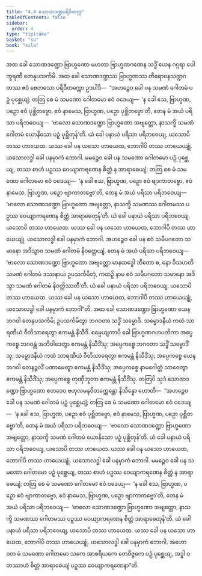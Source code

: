 ```yaml
---
title: "4.4 သောဏဒဏ္ဍပရိဝိတက္က"
tableOfContents: false
sidebar:
  order: 4
type: "tipitaka"
basket: "su"
book: "sila"
---
```



<DynamicBreadcrumb />

<Division number="306" book="sila">

<Paragraph number="473" book="sila">
အထ ခေါ သောဏဒဏ္ဍော ဗြာဟ္မဏော မဟတာ ဗြာဟ္မဏဂဏေန သဒ္ဓိံ ယေန ဂဂ္ဂရာ ပေါက္ခရဏီ တေနုပသင်္ကမိ. အထ ခေါ သောဏဒဏ္ဍဿ ဗြာဟ္မဏဿ တိရောဝနသဏ္ဍဂတဿ ဧဝံ စေတသော ပရိဝိတက္ကော ဥဒပါဒိ—  “အဟဉ္စေဝ ခေါ ပန သမဏံ ဂေါတမံ ပဉှံ ပုစ္ဆေယျံ; တတြ စေ မံ သမဏော ဂေါတမော ဧဝံ ဝဒေယျ—  ‘န ခေါ ဧသ, ဗြာဟ္မဏ, ပဉှော ဧဝံ ပုစ္ဆိတဗ္ဗော, ဧဝံ နာမေသ, ဗြာဟ္မဏ, ပဉှော ပုစ္ဆိတဗ္ဗော’တိ, တေန မံ အယံ ပရိသာ ပရိဘဝေယျ—  ‘ဗာလော သောဏဒဏ္ဍော ဗြာဟ္မဏော အဗျတ္တော, နာသက္ခိ သမဏံ ဂေါတမံ ယောနိသော ပဉှံ ပုစ္ဆိတုန်’တိ. ယံ ခေါ ပနာယံ ပရိသာ ပရိဘဝေယျ, ယသောပိ တဿ ဟာယေထ. ယဿ ခေါ ပန ယသော ဟာယေထ, ဘောဂါပိ တဿ ဟာယေယျုံ. ယသောလဒ္ဓါ ခေါ ပနမှာကံ ဘောဂါ. မမဉ္စေဝ ခေါ ပန သမဏော ဂေါတမော ပဉှံ ပုစ္ဆေယျ, တဿ စာဟံ ပဉှဿ ဝေယျာကရဏေန စိတ္တံ န အာရာဓေယျံ; တတြ စေ မံ သမဏော ဂေါတမော ဧဝံ ဝဒေယျ—  ‘န ခေါ ဧသ, ဗြာဟ္မဏ, ပဉှော ဧဝံ ဗျာကာတဗ္ဗော, ဧဝံ နာမေသ, ဗြာဟ္မဏ, ပဉှော ဗျာကာတဗ္ဗော’တိ, တေန မံ အယံ ပရိသာ ပရိဘဝေယျ—  ‘ဗာလော သောဏဒဏ္ဍော ဗြာဟ္မဏော အဗျတ္တော, နာသက္ခိ သမဏဿ ဂေါတမဿ ပဉှဿ ဝေယျာကရဏေန စိတ္တံ အာရာဓေတုန်’တိ. ယံ ခေါ ပနာယံ ပရိသာ ပရိဘဝေယျ, ယသောပိ တဿ ဟာယေထ. ယဿ ခေါ ပန ယသော ဟာယေထ, ဘောဂါပိ တဿ ဟာယေယျုံ. ယသောလဒ္ဓါ ခေါ ပနမှာကံ ဘောဂါ. အဟဉ္စေဝ ခေါ ပန ဧဝံ သမီပဂတော သမာနော အဒိသွာဝ သမဏံ ဂေါတမံ နိဝတ္တေယျံ, တေန မံ အယံ ပရိသာ ပရိဘဝေယျ—  ‘ဗာလော သောဏဒဏ္ဍော ဗြာဟ္မဏော အဗျတ္တော မာနထဒ္ဓေါ ဘီတော စ, နော ဝိသဟတိ သမဏံ ဂေါတမံ ဒဿနာယ ဥပသင်္ကမိတုံ, ကထဉှိ နာမ ဧဝံ သမီပဂတော သမာနော အဒိသွာ သမဏံ ဂေါတမံ နိဝတ္တိဿတီ’တိ. ယံ ခေါ ပနာယံ ပရိသာ ပရိဘဝေယျ, ယသောပိ တဿ ဟာယေထ. ယဿ ခေါ ပန ယသော ဟာယေထ, ဘောဂါပိ တဿ ဟာယေယျုံ, ယသောလဒ္ဓါ ခေါ ပနမှာကံ ဘောဂါ”တိ.
</Paragraph>

</Division>
<Division number="307" book="sila">

<Paragraph number="474" book="sila">
အထ ခေါ သောဏဒဏ္ဍော ဗြာဟ္မဏော ယေန ဘဂဝါ တေနုပသင်္ကမိ; ဥပသင်္ကမိတွာ ဘဂဝတာ သဒ္ဓိံ သမ္မောဒိ. သမ္မောဒနီယံ ကထံ သာရဏီယံ ဝီတိသာရေတွာ ဧကမန္တံ နိသီဒိ. စမ္ပေယျကာပိ ခေါ ဗြာဟ္မဏဂဟပတိကာ အပ္ပေကစ္စေ ဘဂဝန္တံ အဘိဝါဒေတွာ ဧကမန္တံ နိသီဒိံသု; အပ္ပေကစ္စေ ဘဂဝတာ သဒ္ဓိံ သမ္မောဒိံသု; သမ္မောဒနီယံ ကထံ သာရဏီယံ ဝီတိသာရေတွာ ဧကမန္တံ နိသီဒိံသု; အပ္ပေကစ္စေ ယေန ဘဂဝါ တေနဉ္ဇလိံ ပဏာမေတွာ ဧကမန္တံ နိသီဒိံသု; အပ္ပေကစ္စေ နာမဂေါတ္တံ သာဝေတွာ ဧကမန္တံ နိသီဒိံသု; အပ္ပေကစ္စေ တုဏှီဘူတာ ဧကမန္တံ နိသီဒိံသု.
</Paragraph>

</Division>
<Division number="308" book="sila">

<Paragraph number="475" book="sila">
တတြပိ သုဒံ သောဏဒဏ္ဍော ဗြာဟ္မဏော ဧတဒေဝ ဗဟုလမနုဝိတက္ကေန္တော နိသိန္နော ဟောတိ—  “အဟဉ္စေဝ ခေါ ပန သမဏံ ဂေါတမံ ပဉှံ ပုစ္ဆေယျံ; တတြ စေ မံ သမဏော ဂေါတမော ဧဝံ ဝဒေယျ—  ‘န ခေါ ဧသ, ဗြာဟ္မဏ, ပဉှော ဧဝံ ပုစ္ဆိတဗ္ဗော, ဧဝံ နာမေသ, ဗြာဟ္မဏ, ပဉှော ပုစ္ဆိတဗ္ဗော’တိ, တေန မံ အယံ ပရိသာ ပရိဘဝေယျ—  ‘ဗာလော သောဏဒဏ္ဍော ဗြာဟ္မဏော အဗျတ္တော, နာသက္ခိ သမဏံ ဂေါတမံ ယောနိသော ပဉှံ ပုစ္ဆိတုန်’တိ. ယံ ခေါ ပနာယံ ပရိသာ ပရိဘဝေယျ, ယသောပိ တဿ ဟာယေထ. ယဿ ခေါ ပန ယသော ဟာယေထ, ဘောဂါပိ တဿ ဟာယေယျုံ. ယသောလဒ္ဓါ ခေါ ပနမှာကံ ဘောဂါ. မမဉ္စေဝ ခေါ ပန သမဏော ဂေါတမော ပဉှံ ပုစ္ဆေယျ, တဿ စာဟံ ပဉှဿ ဝေယျာကရဏေန စိတ္တံ န အာရာဓေယျံ; တတြ စေ မံ သမဏော ဂေါတမော ဧဝံ ဝဒေယျ—  ‘န ခေါ ဧသ, ဗြာဟ္မဏ, ပဉှော ဧဝံ ဗျာကာတဗ္ဗော, ဧဝံ နာမေသ, ဗြာဟ္မဏ, ပဉှော ဗျာကာတဗ္ဗော’တိ, တေန မံ အယံ ပရိသာ ပရိဘဝေယျ—  ‘ဗာလော သောဏဒဏ္ဍော ဗြာဟ္မဏော အဗျတ္တော, နာသက္ခိ သမဏဿ ဂေါတမဿ ပဉှဿ ဝေယျာကရဏေန စိတ္တံ အာရာဓေတုန်’တိ. ယံ ခေါ ပနာယံ ပရိသာ ပရိဘဝေယျ, ယသောပိ တဿ ဟာယေထ. ယဿ ခေါ ပန ယသော ဟာယေထ, ဘောဂါပိ တဿ ဟာယေယျုံ. ယသောလဒ္ဓါ ခေါ ပနမှာကံ ဘောဂါ. အဟော ဝတ မံ သမဏော ဂေါတမော သကေ အာစရိယကေ တေဝိဇ္ဇကေ ပဉှံ ပုစ္ဆေယျ, အဒ္ဓါ ဝတဿာဟံ စိတ္တံ အာရာဓေယျံ ပဉှဿ ဝေယျာကရဏေနာ”တိ.
</Paragraph>
</Division>
